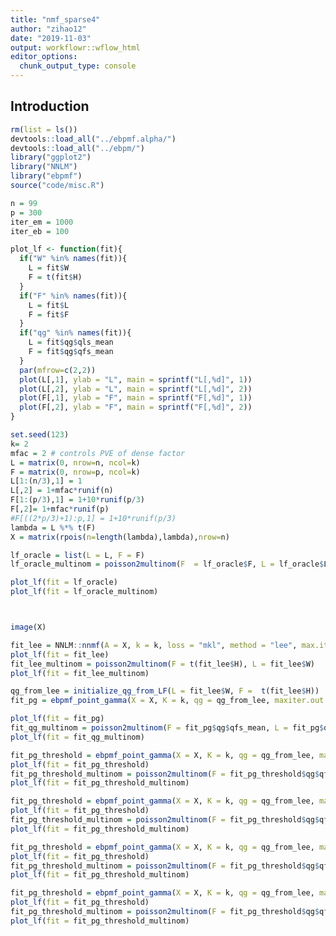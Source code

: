 ```yaml
---
title: "nmf_sparse4"
author: "zihao12"
date: "2019-11-03"
output: workflowr::wflow_html
editor_options:
  chunk_output_type: console
---
```


## Introduction


```r
rm(list = ls())
devtools::load_all("../ebpmf.alpha/")
devtools::load_all("../ebpm/")
library("ggplot2")
library("NNLM") 
library("ebpmf")
source("code/misc.R")

n = 99
p = 300
iter_em = 1000
iter_eb = 100

plot_lf <- function(fit){
  if("W" %in% names(fit)){
    L = fit$W
    F = t(fit$H)
  }
  if("F" %in% names(fit)){
    L = fit$L
    F = fit$F
  }
  if("qg" %in% names(fit)){
    L = fit$qg$qls_mean
    F = fit$qg$qfs_mean
  }
  par(mfrow=c(2,2))
  plot(L[,1], ylab = "L", main = sprintf("L[,%d]", 1))
  plot(L[,2], ylab = "L", main = sprintf("L[,%d]", 2))
  plot(F[,1], ylab = "F", main = sprintf("F[,%d]", 1))
  plot(F[,2], ylab = "F", main = sprintf("F[,%d]", 2))
}

```

```r
set.seed(123)
k= 2
mfac = 2 # controls PVE of dense factor
L = matrix(0, nrow=n, ncol=k)
F = matrix(0, nrow=p, ncol=k)
L[1:(n/3),1] = 1
L[,2] = 1+mfac*runif(n)
F[1:(p/3),1] = 1+10*runif(p/3)
F[,2]= 1+mfac*runif(p)
#F[((2*p/3)+1):p,1] = 1+10*runif(p/3)
lambda = L %*% t(F)
X = matrix(rpois(n=length(lambda),lambda),nrow=n)

lf_oracle = list(L = L, F = F)
lf_oracle_multinom = poisson2multinom(F  = lf_oracle$F, L = lf_oracle$L)

plot_lf(fit = lf_oracle)
plot_lf(fit = lf_oracle_multinom)



image(X)
```


```r
fit_lee = NNLM::nnmf(A = X, k = k, loss = "mkl", method = "lee", max.iter = iter_em)
plot_lf(fit = fit_lee)
fit_lee_multinom = poisson2multinom(F = t(fit_lee$H), L = fit_lee$W)
plot_lf(fit = fit_lee_multinom)

```

```r
qg_from_lee = initialize_qg_from_LF(L = fit_lee$W, F =  t(fit_lee$H))
fit_pg = ebpmf_point_gamma(X = X, K = k, qg = qg_from_lee, maxiter.out = 100)

plot_lf(fit = fit_pg)
fit_qg_multinom = poisson2multinom(F = fit_pg$qg$qfs_mean, L = fit_pg$qg$qls_mean)
plot_lf(fit = fit_qg_multinom)
```




```r
fit_pg_threshold = ebpmf_point_gamma(X = X, K = k, qg = qg_from_lee, maxiter.out = 100, threshold = 0.1/k)
plot_lf(fit = fit_pg_threshold)
fit_pg_threshold_multinom = poisson2multinom(F = fit_pg_threshold$qg$qfs_mean, L = fit_pg_threshold$qg$qls_mean)
plot_lf(fit = fit_pg_threshold_multinom)
```

```r
fit_pg_threshold = ebpmf_point_gamma(X = X, K = k, qg = qg_from_lee, maxiter.out = 100, threshold = 0.2/k)
plot_lf(fit = fit_pg_threshold)
fit_pg_threshold_multinom = poisson2multinom(F = fit_pg_threshold$qg$qfs_mean, L = fit_pg_threshold$qg$qls_mean)
plot_lf(fit = fit_pg_threshold_multinom)
```



```r
fit_pg_threshold = ebpmf_point_gamma(X = X, K = k, qg = qg_from_lee, maxiter.out = 100, threshold = 1/k)
plot_lf(fit = fit_pg_threshold)
fit_pg_threshold_multinom = poisson2multinom(F = fit_pg_threshold$qg$qfs_mean, L = fit_pg_threshold$qg$qls_mean)
plot_lf(fit = fit_pg_threshold_multinom)
```



```r
fit_pg_threshold = ebpmf_point_gamma(X = X, K = k, qg = qg_from_lee, maxiter.out = 100, threshold = 0.99)
plot_lf(fit = fit_pg_threshold)
fit_pg_threshold_multinom = poisson2multinom(F = fit_pg_threshold$qg$qfs_mean, L = fit_pg_threshold$qg$qls_mean)
plot_lf(fit = fit_pg_threshold_multinom)
```






